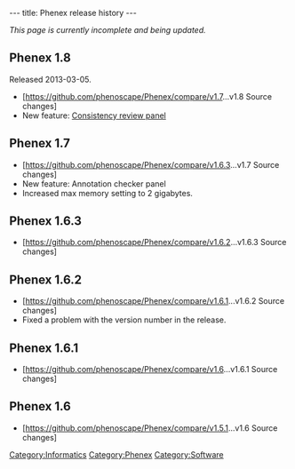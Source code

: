 ---
title: Phenex release history
---

''This page is currently incomplete and being updated.''

==Phenex 1.8==
Released 2013-03-05.
* [https://github.com/phenoscape/Phenex/compare/v1.7...v1.8 Source changes]
* New feature: [[Phenex#Consistency_Review_panel|Consistency review panel]]

==Phenex 1.7==
* [https://github.com/phenoscape/Phenex/compare/v1.6.3...v1.7 Source changes]
* New feature: Annotation checker panel
* Increased max memory setting to 2 gigabytes.

==Phenex 1.6.3==
* [https://github.com/phenoscape/Phenex/compare/v1.6.2...v1.6.3 Source changes]

==Phenex 1.6.2==
* [https://github.com/phenoscape/Phenex/compare/v1.6.1...v1.6.2 Source changes]
* Fixed a problem with the version number in the release.

==Phenex 1.6.1==
* [https://github.com/phenoscape/Phenex/compare/v1.6...v1.6.1 Source changes]

==Phenex 1.6==
* [https://github.com/phenoscape/Phenex/compare/v1.5.1...v1.6 Source changes]

[[Category:Informatics]]
[[Category:Phenex]]
[[Category:Software]]